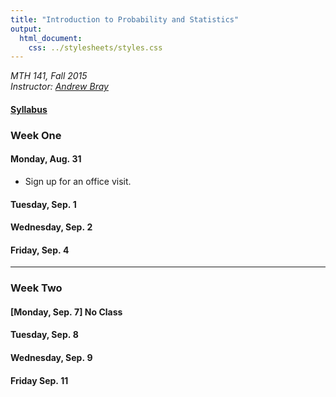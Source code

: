 ```yaml
---
title: "Introduction to Probability and Statistics"
output:
  html_document:
    css: ../stylesheets/styles.css
---
```

*MTH 141, Fall 2015*  
*Instructor: [Andrew Bray](https://andrewpbray.github.io/)*  

#### [Syllabus](syllabus.html)


### Week One

#### Monday, Aug. 31
- Sign up for an office visit.

#### Tuesday, Sep. 1

#### Wednesday, Sep. 2

#### Friday, Sep. 4

* * *

### Week Two

#### [Monday, Sep. 7] No Class

#### Tuesday, Sep. 8

#### Wednesday, Sep. 9

#### Friday Sep. 11
